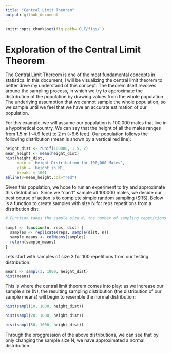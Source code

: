 ```yaml
---
title: "Central Limit Theorem"
output: github_document
---
```


```r
knitr::opts_chunk$set(fig.path='CLT/figs/')
```


# Exploration of the Central Limit Theorem
The Central Limit Thereom is one of the most fundamental concepts in statistics. In this document, I will be visualizing the central limit theorem to better drive my understand of this concept. The theorem itself revolves around the sampling process, in which we try to approximate the distribution of the population by drawing values from the whole population. The underlying assumption that we cannot sample the whole population, so we sample until we feel that we have an accurate estimation of our population. 


For this example, we will assume our population is 100,000 males that live in a hypothetical country. We can say that the height of all the males ranges from 1.5 m (~4.9 feet) to 2 m (~6.6 feet). Our population follows the following distribution (mean is shown by a vertical red line):
```r
height_dist <- runif(100000, 1.5, 2)
mean_height <- mean(height_dist)
hist(height_dist, 
     main = 'Height Distribution for 100,000 Males',
     xlab = 'Height in M',
     breaks = 100)
abline(v=mean_height,col="red")
```

Given this population, we hope to run an experiment to try and approximate this distribution. Since we "can't" sample all 100000 males, we decide our best course of action is to complete simple random sampling (SRS). Below is a function to create samples with size N for reps repetitions from a distribution dist: 
```r
# Function takes the sample size N, the number of sampling repetitions to complete and distribution to sample from

sampl <- function(n, reps, dist) {
  samples <- replicate(reps, sample(dist, n))
  sample_means <- colMeans(samples)
  return(sample_means)
}
```

Lets start with samples of size 3 for 100 repetitions from our testing distribution:

```r
means <- sampl(3, 1000, height_dist)
hist(means)
```

This is where the central limit theorem comes into play: as we increase our sample size (N), the resulting sampling distribution (the distribution of our sample means) will begin to resemble the normal distribution:

```r
hist(sampl(10, 1000, height_dist))
```

```r
hist(sampl(20, 1000, height_dist))
```

```r
hist(sampl(50, 1000, height_dist))
```


Through the proggression of the above distributions, we can see that by only changing the sample size N, we have approximated a normal distribution.
